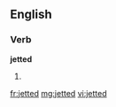 ==English==

===Verb===
'''jetted'''

# {{past of|[[jet]]}}

[[fr:jetted]]
[[mg:jetted]]
[[vi:jetted]]